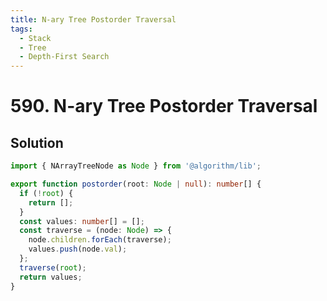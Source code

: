 ```yaml
---
title: N-ary Tree Postorder Traversal
tags:
  - Stack
  - Tree
  - Depth-First Search
---
```


# 590. N-ary Tree Postorder Traversal

<Badges>
  <LevelBadge level="easy" />
  <TopicBadge name="Stack" slug="stack" />
  <TopicBadge name="Tree" slug="tree" />
  <TopicBadge name="Depth-First Search" slug="depth-first-search" />
</Badges>

## Solution

```typescript filename="solution.ts" copy
import { NArrayTreeNode as Node } from '@algorithm/lib';

export function postorder(root: Node | null): number[] {
  if (!root) {
    return [];
  }
  const values: number[] = [];
  const traverse = (node: Node) => {
    node.children.forEach(traverse);
    values.push(node.val);
  };
  traverse(root);
  return values;
}
```

<ProblemLink
  codingSite="leetcode"
  href="https://leetcode.com/problems/n-ary-tree-postorder-traversal"
  title="N-ary Tree Postorder Traversal"
/>
